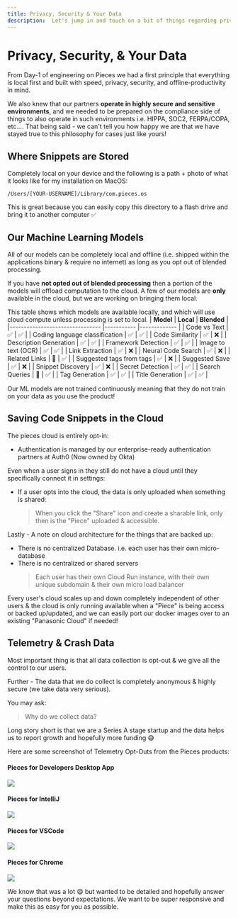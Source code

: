 ```yaml
---
title: Privacy, Security & Your Data
description:  Let's jump in and touch on a bit of things regarding privacy, data, cloud-based features, and our ML models!
---
```


<link rel="canonical" href="https://docs.pieces.app/product-highlights-and-benefits/privacy-security-data" />

# Privacy, Security, & Your Data
From Day-1 of engineering on Pieces we had a first principle that everything is local first and built with speed, privacy, security, and offline-productivity in mind.

We also knew that our partners **operate in highly secure and sensitive environments**, and we needed to be prepared on the compliance side of things to also operate in such environments i.e. HIPPA, SOC2, FERPA/COPA, etc…. That being said - we can't tell you how happy we are that we have stayed true to this philosophy for cases just like yours!

## Where Snippets are Stored
Completely local on your device and the following is a path + photo of what it looks like for my installation on MacOS:

```/Users/[YOUR-USERNAME]/Library/com.pieces.os```

This is great because you can easily copy this directory to a flash drive and bring it to another computer ✅

## Our Machine Learning Models
All of our models can be completely local and offline (i.e. shipped within the applications binary & require no internet) as long as you opt out of blended processing.

If you have **not opted out of blended processing** then a portion of the models will offload computation to the cloud. A few of our models are **only** available in the cloud, but we are working on bringing them local.

This table shows which models are available locally, and which will use cloud compute unless
processing is set to local.
| **Model**                      	| **Local** 	| **Blended** 	|
|--------------------------------	|-----------	|-------------	|
| Code vs Text                   	|      ✅    	|       ✅     	|
| Coding language classification 	|      ✅     	|       ✅     	|
| Code Similarity                	|      ✅     	|       ❌     	|
| Description Generation         	|      ✅     	|       ✅      |
| Framework Detection            	|      ✅     	|       ✅      |
| Image to text (OCR)            	|      ✅     	|       ✅     	|
| Link Extraction                	|      ✅     	|       ❌     	|
| Neural Code Search             	|      ✅     	|       ❌      |
| Related Links                  	|      🚧    	|       ✅      |
| Suggested tags from tags       	|      ✅    	|       ❌     	|
| Suggested Save                 	|      ✅    	|       ❌     	|
| Snippet Discovery              	|      ✅    	|       ❌     	|
| Secret Detection               	|      ✅    	|       ✅     	|
| Search Queries                  	|      🚧    	|       ✅     	|
| Tag Generation                 	|      ✅     	|       ✅      |
| Title Generation               	|      ✅     	|       ✅      |


Our ML models are not trained continuously meaning that they do not train on your data as you use the product!

## Saving Code Snippets in the Cloud
The pieces cloud is entirely opt-in:
- Authentication is managed by our enterprise-ready authentication partners at Auth0 (Now owned by Okta)

Even when a user signs in they still do not have a cloud until they specifically connect it in settings:

- If a user opts into the cloud, the data is only uploaded when something is shared:
    > When you click the "Share" icon and create a sharable link, only then is the "Piece" uploaded & accessible.

Lastly - A note on cloud architecture for the things that are backed up:
- There is no centralized Database. i.e. each user has their own micro-database
- There is no centralized or shared servers
  > Each user has their own Cloud Run instance, with their own unique subdomain & their own micro load balancer

Every user's cloud scales up and down completely independent of other users & the cloud is only running available when a "Piece" is being access or backed up/updated, and we can easily port our docker images over to an existing "Panasonic Cloud" if needed!

## Telemetry & Crash Data
Most important thing is that all data collection is opt-out & we give all the control to our users.

Further - The data that we do collect is completely anonymous & highly secure (we take data very serious).

You may ask:
> Why do we collect data?

Long story short is that we are a Series A stage startup and the data helps us to report growth and hopefully more funding 😅

Here are some screenshot of Telemetry Opt-Outs from the Pieces products:

#### Pieces for Developers Desktop App

![](/assets/pfd_telemetry.png)

#### Pieces for IntelliJ

![](/assets/intellij_telemetry.png)

#### Pieces for VSCode

![](/assets/vscode_telemetry.png)

#### Pieces for Chrome

![](/assets/chrome_telemetry.png)

We know that was a lot 😄 but wanted to be detailed and hopefully answer your questions beyond expectations. We want to be super responsive and make this as easy for you as possible.